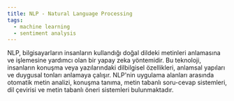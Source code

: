 ```yaml
---
title: NLP - Natural Language Processing
tags:
  - machine learning
  - sentiment analysis
---
```


NLP, bilgisayarların insanların kullandığı doğal dildeki metinleri anlamasına ve işlemesine yardımcı olan bir yapay zeka yöntemidir. Bu teknoloji, insanların konuşma veya yazılarındaki dilbilgisel özellikleri, anlamsal yapıları ve duygusal tonları anlamaya çalışır. NLP'nin uygulama alanları arasında otomatik metin analizi, konuşma tanıma, metin tabanlı soru-cevap sistemleri, dil çevirisi ve metin tabanlı öneri sistemleri bulunmaktadır.
